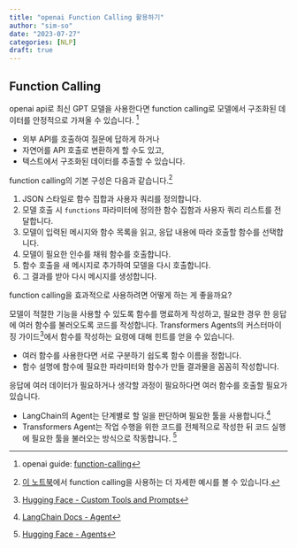 ```yaml
---
title: "openai Function Calling 활용하기"
author: "sim-so"
date: "2023-07-27"
categories: [NLP]
draft: true
---
```


## Function Calling

openai api로 최신 GPT 모델을 사용한다면 function calling로 모델에서 구조화된 데이터를 안정적으로 가져올 수 있습니다. [^1]

[^1]: openai guide: [function-calling](https://platform.openai.com/docs/guides/gpt/function-calling)

-   외부 API를 호출하여 질문에 답하게 하거나
-   자연어를 API 호출로 변환하게 할 수도 있고,
-   텍스트에서 구조화된 데이터를 추출할 수 있습니다.

function calling의 기본 구성은 다음과 같습니다.[^2]

[^2]: [이 노트북](https://github.com/openai/openai-cookbook/blob/main/examples/How_to_call_functions_with_chat_models.ipynb)에서 function calling을 사용하는 더 자세한 예시를 볼 수 있습니다.

1.  JSON 스타일로 함수 집합과 사용자 쿼리를 정의합니다.
2.  모델 호출 시 `functions` 파라미터에 정의한 함수 집함과 사용자 쿼리 리스트를 전달합니다.
3.  모델이 입력된 메시지와 함수 목록을 읽고, 응답 내용에 따라 호출할 함수를 선택합니다.
4.  모델이 필요한 인수를 채워 함수를 호출합니다.
5.  함수 호출을 새 메시지로 추가하여 모델을 다시 호출합니다.
6.  그 결과를 받아 다시 메시지를 생성합니다.

function calling을 효과적으로 사용하려면 어떻게 하는 게 좋을까요?

모델이 적절한 기능을 사용할 수 있도록 함수를 명료하게 작성하고, 필요한 경우 한 응답에 여러 함수를 불러오도록 코드를 작성합니다. Transformers Agents의 커스터마이징 가이드[^3]에서 함수를 작성하는 요령에 대해 힌트를 얻을 수 있습니다.

[^3]: [Hugging Face - Custom Tools and Prompts](https://huggingface.co/docs/transformers/custom_tools#customizing-the-tool-descriptions)

-   여러 함수를 사용한다면 서로 구분하기 쉽도록 함수 이름을 정합니다.
-   함수 설명에 함수에 필요한 파라미터와 함수가 만들 결과물을 꼼꼼히 작성합니다.

응답에 여러 데이터가 필요하거나 생각할 과정이 필요하다면 여러 함수를 호출할 필요가 있습니다.

-   LangChain의 Agent는 단계별로 할 일을 판단하며 필요한 툴을 사용합니다.[^4]
-   Transformers Agent는 작업 수행을 위한 코드를 전체적으로 작성한 뒤 코드 실행에 필요한 툴을 불러오는 방식으로 작동합니다. [^5]

[^4]: [LangChain Docs - Agent](https://python.langchain.com/docs/modules/agents/)

[^5]: [Hugging Face - Agents](https://huggingface.co/docs/transformers/transformers_agents)
